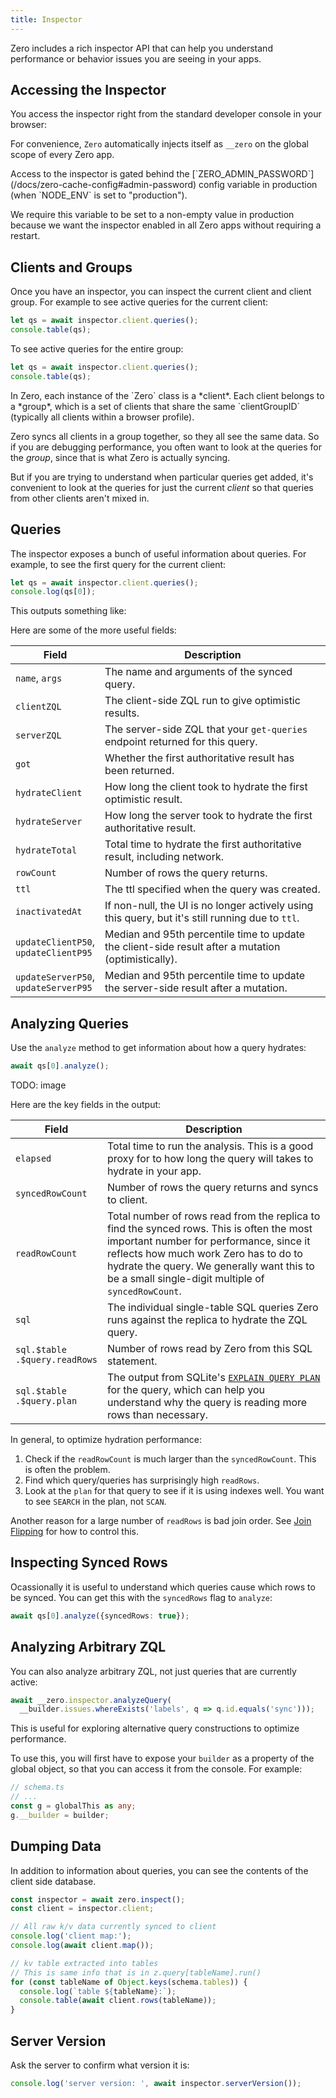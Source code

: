 ```yaml
---
title: Inspector
---
```


Zero includes a rich inspector API that can help you understand performance or behavior issues you are seeing in your apps.

## Accessing the Inspector

You access the inspector right from the standard developer console in your browser:

<ImageLightbox
  src="/images/debugging/inspector/hello.png"
  caption="Why hello there, inspector!"
/>

For convenience, `Zero` automatically injects itself as `__zero` on the global scope of every Zero app.

<Note type="note" emoji="🔒" heading="Password protected in production">
  Access to the inspector is gated behind the
  [`ZERO_ADMIN_PASSWORD`](/docs/zero-cache-config#admin-password) config variable in production (when `NODE_ENV` is set to "production").

  We require this variable to be set to a non-empty value in production because we want the inspector enabled in all Zero apps without requiring a restart.
</Note>

## Clients and Groups

Once you have an inspector, you can inspect the current client and client group. For example to see active queries for the current client:

```ts
let qs = await inspector.client.queries();
console.table(qs);
```

To see active queries for the entire group:

```ts
let qs = await inspector.client.queries();
console.table(qs);
```

<Note heading="Clients vs Groups">
In Zero, each instance of the `Zero` class is a *client*. Each client belongs to a *group*, which is a set of clients that share the same `clientGroupID` (typically all clients within a browser profile).

Zero syncs all clients in a group together, so they all see the same data. So if you are debugging performance, you often want to look at the queries for the *group*, since that is what Zero is actually syncing.

But if you are trying to understand when particular queries get added, it's convenient to look at the queries for just the current *client* so that queries from other clients aren't mixed in.
</Note>


## Queries

The inspector exposes a bunch of useful information about queries. For example, to see the first query for the current client:

```ts
let qs = await inspector.client.queries();
console.log(qs[0]);
```

This outputs something like:

<ImageLightbox
  src="/images/debugging/inspector/query.png"
  caption="Information about a query"
/>

Here are some of the more useful fields:

| Field  | Description |
|--------|-------------|
| `name`, `args` | The name and arguments of the synced query. |
| `clientZQL` | The client-side ZQL run to give optimistic results. |
| `serverZQL` | The server-side ZQL that your `get-queries` endpoint returned for this query. |
| `got` | Whether the first authoritative result has been returned. |
| `hydrateClient` | How long the client took to hydrate the first optimistic result. |
| `hydrateServer` | How long the server took to hydrate the first authoritative result. |
| `hydrateTotal` | Total time to hydrate the first authoritative result, including network. |
| `rowCount` | Number of rows the query returns. |
| `ttl` | The ttl specified when the query was created. |
| `inactivatedAt` | If non-null, the UI is no longer actively using this query, but it's still running due to `ttl`. |
| `updateClientP50`,<br/>`updateClientP95` | Median and 95th percentile time to update the client-side result after a mutation (optimistically). |
| `updateServerP50`,<br/>`updateServerP95` | Median and 95th percentile time to update the server-side result after a mutation. |

## Analyzing Queries

Use the `analyze` method to get information about how a query hydrates:

```ts
await qs[0].analyze();
```

TODO: image

Here are the key fields in the output:

| Field  | Description |
|--------|-------------|
| `elapsed` | Total time to run the analysis. This is a good proxy for to how long the query will takes to hydrate in your app. |
| `syncedRowCount` | Number of rows the query returns and syncs to client. |
| `readRowCount` | Total number of rows read from the replica to find the synced rows. This is often the most important number for performance, since it reflects how much work Zero has to do to hydrate the query. We generally want this to be a small single-digit multiple of `syncedRowCount`. |
| `sql` | The individual single-table SQL queries Zero runs against the replica to hydrate the ZQL query. |
| `sql.$table`<br/>`.$query.readRows` | Number of rows read by Zero from this SQL statement. |
| `sql.$table`<br/>`.$query.plan` | The output from SQLite's [`EXPLAIN QUERY PLAN`](https://www.sqlite.org/eqp.html) for the query, which can help you understand why the query is reading more rows than necessary. |

In general, to optimize hydration performance:

1. Check if the `readRowCount` is much larger than the `syncedRowCount`. This is often the problem.
2. Find which query/queries has surprisingly high `readRows`.
3. Look at the `plan` for that query to see if it is using indexes well. You want to see `SEARCH` in the plan, not `SCAN`.

Another reason for a large number of `readRows` is bad join order. See [Join Flipping](/docs/reading-data#join-flipping) for how to control this.

## Inspecting Synced Rows

Ocassionally it is useful to understand which queries cause which rows to be synced. You can get this with the `syncedRows` flag to `analyze`:

```ts
await qs[0].analyze({syncedRows: true});
```

<ImageLightbox
  src="/images/debugging/inspector/synced-rows.png"
  caption="Showing synced rows for a query"/>

## Analyzing Arbitrary ZQL

You can also analyze arbitrary ZQL, not just queries that are currently active:

```ts
await __zero.inspector.analyzeQuery(
  __builder.issues.whereExists('labels', q => q.id.equals('sync')));
```

This is useful for exploring alternative query constructions to optimize performance.

To use this, you will first have to expose your `builder` as a property of the global object, so that you can access it from the console. For example:

```ts
// schema.ts
// ...
const g = globalThis as any;
g.__builder = builder;
```

## Dumping Data

In addition to information about queries, you can see the contents of the client side database.

```ts
const inspector = await zero.inspect();
const client = inspector.client;

// All raw k/v data currently synced to client
console.log('client map:');
console.log(await client.map());

// kv table extracted into tables
// This is same info that is in z.query[tableName].run()
for (const tableName of Object.keys(schema.tables)) {
  console.log(`table ${tableName}:`);
  console.table(await client.rows(tableName));
}
```

## Server Version

Ask the server to confirm what version it is:

```ts
console.log('server version: ', await inspector.serverVersion());
```